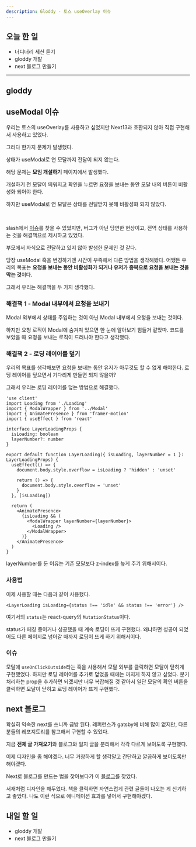 ```yaml
---
description: Gloddy - 토스 useOverlay 이슈
---
```


## 오늘 한 일

- 너디너리 세션 듣기
- gloddy 개발
- next 블로그 만들기

---

## gloddy

## useModal 이슈

우리는 토스의 useOverlay를 사용하고 싶었지만 Next13과 호환되지 않아 직접 구현해서 사용하고 있었다.

그러다 한가지 문제가 발생했다.

상태가 useModal로 연 모달까지 전달이 되지 않는다.

해당 문제는 **모임 개설하기** 페이지에서 발생했다.

개설하기 전 모달이 띄워지고 확인을 누르면 요청을 보내는 동안 모달 내의 버튼이 비활성화 되어야 한다.

하지만 useModal로 연 모달은 상태를 전달받지 못해 비활성화 되지 않았다.

<br />

slash에서 [이슈](https://github.com/toss/slash/issues/222)를 찾을 수 있었지만, 버그가 아닌 당연한 현상이고, 전역 상태를 사용하는 것을 해결책으로 제시하고 있었다.

부모에서 자식으로 전달하고 있지 않아 발생한 문제인 것 같다.

당장 useModal 훅을 변경하기엔 시간이 부족해서 다른 방법을 생각해봤다. 어쨌든 우리의 목표는 **요청을 보내는 동안 비활성화가 되거나 유저가 중복으로 요청을 보내는 것을 막는 것**이다.

그래서 우리는 해결책을 두 가지 생각했다.

### 해결책 1 - Modal 내부에서 요청을 보내기

Modal 외부에서 상태를 주입하는 것이 아닌 Modal 내부에서 요청을 보내는 것이다.

하지만 요청 로직이 Modal에 숨겨져 있으면 한 눈에 알아보기 힘들거 같았따. 코드를 보았을 때 요청을 보내는 로직이 드러나야 한다고 생각했다.

### 해결책 2 - 로딩 레이어를 덮기

우리의 목표를 생각해보면 요청을 보내는 동안 유저가 아무것도 할 수 없게 해야한다. 로딩 레이어를 덮으면서 기다리게 만들면 되지 않을까?

그래서 우리는 로딩 레이어를 덮는 방법으로 해결했다.

```tsx
'use client'
import Loading from './Loading'
import { ModalWrapper } from '../Modal'
import { AnimatePresence } from 'framer-motion'
import { useEffect } from 'react'

interface LayerLoadingProps {
  isLoading: boolean
  layerNumber?: number
}

export default function LayerLoading({ isLoading, layerNumber = 1 }: LayerLoadingProps) {
  useEffect(() => {
    document.body.style.overflow = isLoading ? 'hidden' : 'unset'

    return () => {
      document.body.style.overflow = 'unset'
    }
  }, [isLoading])

  return (
    <AnimatePresence>
      {isLoading && (
        <ModalWrapper layerNumber={layerNumber}>
          <Loading />
        </ModalWrapper>
      )}
    </AnimatePresence>
  )
}
```

layerNumber를 둔 이유는 기존 모달보다 z-index를 높게 주기 위해서이다.

### 사용법

이제 사용할 때는 다음과 같이 사용했다.

```tsx
<LayerLoading isLoading={status !== 'idle' && status !== 'error'} />
```

여기서의 `status`는 react-query의 `MutationStatus`이다.

status가 페칭 중이거나 성공했을 때 계속 로딩이 뜨게 구현했다. 왜냐하면 성공이 되었어도 다른 페이지로 넘어갈 때까지 로딩이 뜨게 하기 위해서이다.

### 이슈

모달에 `useOnClickOutside`라는 훅을 사용해서 모달 외부를 클릭하면 모달이 닫히게 구현했었다. 하지만 로딩 레이어를 추가로 덮었을 때에는 꺼지게 하지 않고 싶었다. 분기처리하는 prop을 추가하면 되겠지만 너무 복잡해질 것 같아서 일단 모달의 확인 버튼을 클릭하면 모달이 닫히고 로딩 레이어가 뜨게 구현했다.

## next 블로그

확실히 익숙한 next를 쓰니까 금방 된다. 레퍼런스가 gatsby에 비해 많이 없지만, 다른 분들의 레포지토리를 참고해서 구현할 수 있었다.

지금 **전체 글 가져오기**와 블로그와 일지 글을 분리해서 각각 다르게 보이도록 구현했다.

이제 디자인을 좀 해야겠다. 너무 거창하게 할 생각말고 간단하고 깔끔하게 보이도록만 해야겠다.

<Admonition type='tip' title='신박한 블로그'>

Next로 블로그를 만드는 법을 찾아보다가 이 [블로그](https://bepyan.github.io/blog)를 찾았다.

서재처럼 디자인을 해두었다. 책을 클릭하면 자연스럽게 관련 글들이 나오는 게 신기하고 좋았다. 나도 이런 식으로 애니메이션 효과를 넣어서 구현해야겠다.

</Admonition>

## 내일 할 일

- gloddy 개발
- next 블로그 만들기
